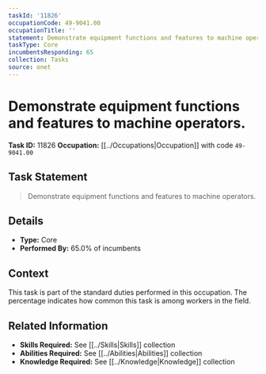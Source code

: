```yaml
---
taskId: '11826'
occupationCode: 49-9041.00
occupationTitle: ''
statement: Demonstrate equipment functions and features to machine operators.
taskType: Core
incumbentsResponding: 65
collection: Tasks
source: onet
---
```

# Demonstrate equipment functions and features to machine operators.

**Task ID:** 11826
**Occupation:** [[../Occupations|Occupation]] with code `49-9041.00`

## Task Statement

> Demonstrate equipment functions and features to machine operators.

## Details

- **Type:** Core
- **Performed By:** 65.0% of incumbents

## Context

This task is part of the standard duties performed in this occupation. The percentage indicates how common this task is among workers in the field.

## Related Information

- **Skills Required:** See [[../Skills|Skills]] collection
- **Abilities Required:** See [[../Abilities|Abilities]] collection
- **Knowledge Required:** See [[../Knowledge|Knowledge]] collection
